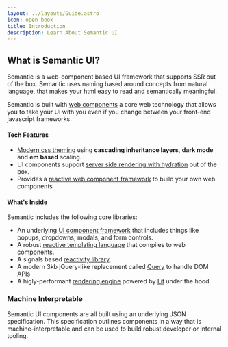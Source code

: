 ```yaml
---
layout: ../layouts/Guide.astro
icon: open book
title: Introduction
description: Learn About Semantic UI
---
```


## What is Semantic UI?

Semantic is a web-component based UI framework that supports SSR out of the box. Semantic uses naming based around concepts from natural language, that makes your html easy to read and semantically meaningful.

Semantic is built with [web components](/web-components) a core web technology that allows you to take your UI with you even if you change between your front-end javascript frameworks.


#### Tech Features

* [Modern css theming](/theming) using **cascading inheritance layers**, **dark mode** and **em based** scaling.
* UI components support [server side rendering with hydration](/ssr) out of the box.
* Provides a [reactive web component framework](/templates) to build your own web components


#### What's Inside

Semantic includes the following core libraries:
* An underlying [UI component framework](/component) that includes things like popups, dropdowns, modals, and form controls.
* A robust [reactive templating language](/templating) that compiles to web components.
* A signals based [reactivity library](/reactivity).
* A modern 3kb jQuery-like replacement called [Query](/query) to handle DOM APIs
* A higly-performant [rendering engine](/rendering) powered by [Lit](https://lit.dev) under the hood.

### Machine Interpretable

Semantic UI components are all built using an underlying JSON specification. This specification outlines components in a way that is machine-interpretable and can be used to build robust developer or internal tooling.

